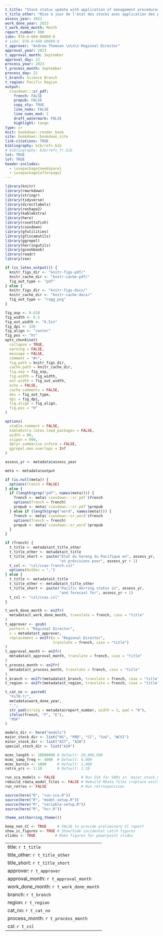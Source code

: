 ```yaml
---
t_title: "Stock status update with application of management procedures for Pacific Herring (*Clupea pallasii*) in British Columbia`:` Status in 2023 and forecast for 2024"
t_title_other: "Mise à jour de l'état des stocks avec application des procédures de gestion pour le hareng du Pacifique (*Clupea pallasii*) en Colombie-Britannique`:` État en 2023 et prévisions pour 2024"
assess_year: 2023
work_done_year: 2023
t_work_done_month: Month
report_number: 000
isbn: 978-0-660-00000-0
# isbn: 978-0-660-00000-0
t_approver: "Andrew Thomson \n\n\n Regional Director"
approval_year: 2023
t_approval_month: September
approval_day: 22
process_year: 2023
t_process_month: September
process_day: 22
t_branch: Science Branch
t_region: Pacific Region
output:
  csasdown:::sr_pdf:
    french: FALSE
    prepub: FALSE
    copy_sty: TRUE
    line_nums: FALSE
    line_nums_mod: 1
    draft_watermark: FALSE
    highlight: tango
type: sr
knit: bookdown::render_book
site: bookdown::bookdown_site
link-citations: TRUE
bibliography: bib/refs.bib
# bibliography: bib/refs_fr.bib
lot: TRUE
lof: TRUE
header-includes:
  - \usepackage{needspace}
  - \usepackage{afterpage}
---
```


\sloppy

```r
library(knitr)
library(rmarkdown)
library(stringr)
library(tidyverse)
library(directlabels)
library(reshape2)
library(kableExtra)
library(here)
library(rosettafish)
library(csasdown)
library(gfutilities)
library(gfiscamutils)
library(ggrepel)
library(herringutils)
library(gcookbook)
library(readr)
library(zoo)
```

```r
if (is_latex_output()) {
  knitr_figs_dir <- "knitr-figs-pdf/"
  knitr_cache_dir <- "knitr-cache-pdf/"
  fig_out_type <- "pdf"
} else {
  knitr_figs_dir <- "knitr-figs-docx/"
  knitr_cache_dir <- "knitr-cache-docx/"
  fig_out_type <- "ragg_png"
}

fig_asp <- 0.618
fig_width <- 6.5
fig_out_width <- "6.5in"
fig_dpi <- 320
fig_align <- "center"
fig_pos <- "ht"
opts_chunk$set(
  collapse = TRUE,
  warning = FALSE,
  message = FALSE,
  comment = "#>",
  fig.path = knitr_figs_dir,
  cache.path = knitr_cache_dir,
  fig.asp = fig_asp,
  fig.width = fig_width,
  out.width = fig_out_width,
  echo = FALSE,
  cache.comments = FALSE,
  dev = fig_out_type,
  dpi = fig_dpi,
  fig.align = fig_align,
  fig.pos = "H"
)

options(
  xtable.comment = FALSE,
  kableExtra.latex.load_packages = FALSE,
  width = 80,
  scipen = 999,
  dplyr.summarise.inform = FALSE,
  ggrepel.max.overlaps = Inf
)
```

```r
assess_yr <- metadata$assess_year

meta <- metadata$output

if (is.null(meta)) {
  options(french = FALSE)
} else {
  if (length(grep("pdf", names(meta)))) {
    french <- meta$`csasdown:::sr_pdf`$french
    options(french = french)
    prepub <- meta$`csasdown:::sr_pdf`$prepub
  } else if (length(grep("word", names(meta)))) {
    french <- meta$`csasdown::sr_word`$french
    options(french = french)
    prepub <- meta$`csasdown::sr_word`$prepub
  }
}

if (french) {
  t_title <- metadata$t_title_other
  t_title_other <- metadata$t_title
  t_title_short <- paste("État du hareng du Pacifique en", assess_yr,
                         "et prévisions pour", assess_yr + 1)
  t_csl <- "csl/csas-french.csl"
  options(OutDec = ",")
} else {
  t_title <- metadata$t_title
  t_title_other <- metadata$t_title_other
  t_title_short <- paste("Pacific Herring status in", assess_yr,
                         "and forecast for", assess_yr + 1)
  t_csl <- "csl/csas.csl"
}

t_work_done_month <- en2fr(
  metadata$t_work_done_month, translate = french, case = "title"
)
t_approver <- gsub(
  pattern = "Regional Director",
  x = metadata$t_approver,
  replacement = en2fr(x = "Regional Director",
                      translate = french, case = "title")
)
t_approval_month <- en2fr(
  metadata$t_approval_month, translate = french, case = "title"
)
t_process_month <- en2fr(
  metadata$t_process_month, translate = french, case = "title"
)
t_branch <- en2fr(metadata$t_branch, translate = french, case = "title")
t_region <- en2fr(metadata$t_region, translate = french, case = "title")

t_cat_no <- paste0(
  "Fs70-7/",
  metadata$work_done_year,
  "-",
  str_pad(string = metadata$report_number, width = 3, pad = "0"),
  ifelse(french, "F", "E"),
  "PDF"
)
```

```r
models_dir <- here("models")
major_stock_dir <- list("HG", "PRD", "CC", "SoG", "WCVI")
minor_stock_dir <- list("A27", "A2W")
special_stock_dir <- list("A10")

mcmc_length <- 20000000 # Default: 20,000,000
mcmc_samp_freq <- 4000  # Default: 4,000
mcmc_burnin <- 1000     # Default: 1,000
retro_yrs <- 1:10       # Default: 1:10

run_sca_models <- FALSE            # Run SCA for SARs in `major_stock_dir`
rebuild_rdata_model_files <- FALSE # Rebuild RData files (replace existing)
run_retros <- FALSE                # Run retrospectives

source(here("R", "run-sca.R"))
source(here("R", "model-setup.R"))
source(here("R", "variable-setup.R"))
source(here("R", "hcr.R"))

theme_set(herring_theme())
```

```r
keep_non_CC <- TRUE     # FALSE to provide preliminary CC report
show_ic_figures <- TRUE # Show/hide incidental catch figures
slides <- TRUE         # Make figures for powerpoint slides
```

<!-- Distributions -->
\newcommand{\dUnif}[2]{$\mathcal{U}\left(#1, #2\right)$}
\newcommand{\dNorm}[2]{$\mathcal{N}\left(#1, #2\right)$}
\newcommand{\dLognorm}[2]{$\emph{Lognormal}\left(#1, #2\right)$}
\newcommand{\dBeta}[2]{$\emph{Beta}\left(#1, #2\right)$}
\newcommand{\dGamma}[2]{$\emph{Gamma}\left(#1, #2\right)$}

<!-- Other math -->
\newcommand{\lognorm}{\text{ln}}
\newcommand{\SB}{\mli{`r en2fr("SB", translate = french)`}}
\newcommand{\BR}{\mli{BR}}
\newcommand{\AVE}{\text{`r en2fr("AVE", translate = french)`}}

---
title: `r t_title`
title_other: `r t_title_other`
title_short: `r t_title_short`
approver: `r t_approver`
approval_month: `r t_approval_month`
work_done_month: `r t_work_done_month`
branch: `r t_branch`
region: `r t_region`
cat_no: `r t_cat_no`
process_month: `r t_process_month`
csl: `r t_csl`
---

<!-- Compile the PDF on the command line: -->
<!-- bookdown::render_book("index.Rmd") -->
